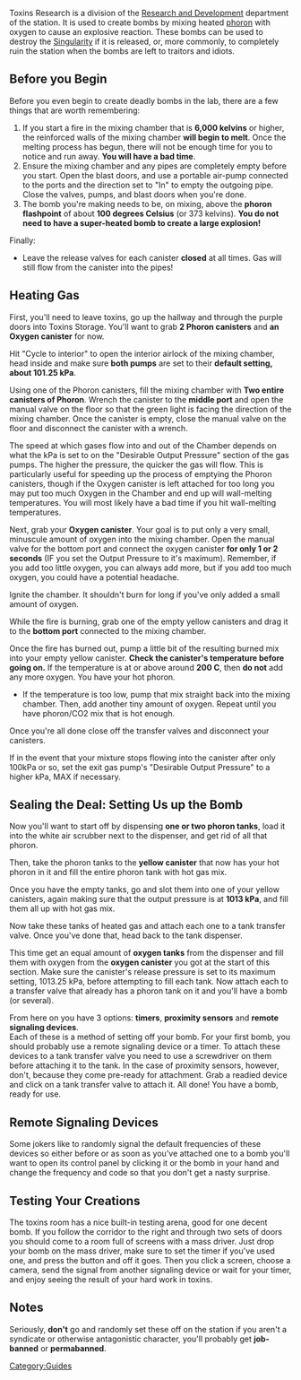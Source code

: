 Toxins Research is a division of the [[Research and Development]] department of the station. It is used to create bombs by mixing heated [[phoron]] with oxygen to cause an explosive reaction. These bombs can be used to destroy the [[Singularity]] if it is released, or, more commonly, to completely ruin the station when the bombs are left to traitors and idiots.

== Before you Begin ==
Before you even begin to create deadly bombs in the lab, there are a few things that are worth remembering:
# If you start a fire in the mixing chamber that is '''6,000 kelvins''' or higher, the reinforced walls of the mixing chamber '''will begin to melt'''. Once the melting process has begun, there will not be enough time for you to notice and run away. '''You will have a bad time'''.
# Ensure the mixing chamber and any pipes are completely empty before you start. Open the blast doors, and use a portable air-pump connected to the ports and the direction set to "In" to empty the outgoing pipe. Close the valves, pumps, and blast doors when you're done.
# The bomb you're making needs to be, on mixing, above the '''phoron flashpoint''' of about '''100 degrees Celsius''' (or 373 kelvins). '''You do not need to have a super-heated bomb to create a large explosion!'''

Finally:
* Leave the release valves for each canister '''closed''' at all times. Gas will still flow from the canister into the pipes!

== Heating Gas ==
First, you'll need to leave toxins, go up the hallway and through the purple doors into Toxins Storage. You'll want to grab '''2 Phoron canisters''' and '''an Oxygen canister''' for now.

Hit "Cycle to interior" to open the interior airlock of the mixing chamber, head inside and make sure '''both pumps''' are set to their '''default setting, about 101.25 kPa'''.

Using one of the Phoron canisters, fill the mixing chamber with '''Two entire canisters of Phoron'''. Wrench the canister to the '''middle port''' and open the manual valve on the floor so that the green light is facing the direction of the mixing chamber. Once the canister is empty, close the manual valve on the floor and disconnect the canister with a wrench.

The speed at which gases flow into and out of the Chamber depends on what the kPa is set to on the "Desirable Output Pressure" section of the gas pumps. The higher the pressure, the quicker the gas will flow. This is particularly useful for speeding up the process of emptying the Phoron canisters, though if the Oxygen canister is left attached for too long you may put too much Oxygen in the Chamber and end up will wall-melting temperatures. You will most likely have a bad time if you hit wall-melting temperatures.

Next, grab your '''Oxygen canister'''. Your goal is to put only a very small, minuscule amount of oxygen into the mixing chamber. Open the manual valve for the bottom port and connect the oxygen canister '''for only 1 or 2 seconds''' (IF you set the Output Pressure to it's maximum). Remember, if you add too little oxygen, you can always add more, but if you add too much oxygen, you could have a potential headache.

Ignite the chamber. It shouldn't burn for long if you've only added a small amount of oxygen.

While the fire is burning, grab one of the empty yellow canisters and drag it to the '''bottom port''' connected to the mixing chamber.

Once the fire has burned out, pump a little bit of the resulting burned mix into your empty yellow canister. '''Check the canister's temperature before going on.''' If the temperature is at or above around '''200 C''', then '''do not''' add any more oxygen. You have your hot phoron.
* If the temperature is too low, pump that mix straight back into the mixing chamber. Then, add another tiny amount of oxygen. Repeat until you have phoron/CO2 mix that is hot enough.

Once you're all done close off the transfer valves and disconnect your canisters.

If in the event that your mixture stops flowing into the canister after only 100kPa or so, set the exit gas pump's "Desirable Output Pressure" to a higher kPa, MAX if necessary.

== Sealing the Deal: Setting Us up the Bomb ==
Now you'll want to start off by dispensing '''one or two phoron tanks''', load it into the white air scrubber next to the dispenser, and get rid of all that phoron.

Then, take the phoron tanks to the '''yellow canister''' that now has your hot phoron in it and fill the entire phoron tank with hot gas mix.

Once you have the empty tanks, go and slot them into one of your yellow canisters, again making sure that the output pressure is at '''1013 kPa''', and fill them all up with hot gas mix.

Now take these tanks of heated gas and attach each one to a tank transfer valve. Once you've done that, head back to the tank dispenser.

This time get an equal amount of '''oxygen tanks''' from the dispenser and fill them with oxygen from the '''oxygen canister''' you got at the start of this section. Make sure the canister's release pressure is set to its maximum setting, 1013.25 kPa, before attempting to fill each tank. Now attach each to a transfer valve that already has a phoron tank on it and you'll have a bomb (or several).

From here on you have 3 options: '''timers''', '''proximity sensors''' and '''remote signaling devices'''.<br>
Each of these is a method of setting off your bomb. For your first bomb, you should probably use a remote signaling device or a timer. To attach these devices to a tank transfer valve you need to use a screwdriver on them before attaching it to the tank. In the case of proximity sensors, however, don't, because they come pre-ready for attachment. Grab a readied device and click on a tank transfer valve to attach it. All done! You have a bomb, ready for use.

== Remote Signaling Devices ==
Some jokers like to randomly signal the default frequencies of these devices so either before or as soon as you've attached one to a bomb you'll want to open its control panel by clicking it or the bomb in your hand and change the frequency and code so that you don't get a nasty surprise.

== Testing Your Creations ==
The toxins room has a nice built-in testing arena, good for one decent bomb. If you follow the corridor to the right and through two sets of doors you should come to a room full of screens with a mass driver. Just drop your bomb on the mass driver, make sure to set the timer if you've used one, and press the button and off it goes. Then you click a screen, choose a camera, send the signal from another signaling device or wait for your timer, and enjoy seeing the result of your hard work in toxins.

== Notes ==
Seriously, '''don't''' go and randomly set these off on the station if you aren't a syndicate or otherwise antagonistic character, you'll probably get '''job-banned''' or '''permabanned'''.


[[Category:Guides]]
{{Gameplay guides}}